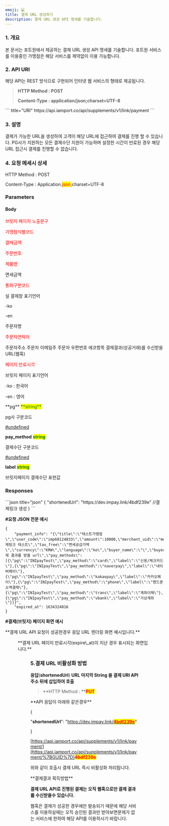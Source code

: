 ```yaml
---
emoji: 💻
title: 결제 URL 생성하기
description: 결제 URL 생성 API 명세를 기술합니다.
---
```





### 1. 개요

본 문서는 포트원에서 제공하는 결제 URL 생성 API 명세를 기술합니다. 포트원 서비스를 이용중인 가맹점은 해당 서비스를 제약없이 이용 가능합니다.

### 2. API URI

해당 API는 REST 방식으로 구현되어 인터넷 웹 서비스의 형태로 제공됩니다.

> **HTTP Method : POST**
>
> **Content-Type : application/json;charset=UTF-8**

<Tabs>
<Tab title="운영">
``` title="URI"
https://api.iamport.co/api/supplements/v1/link/payment
```


</Tab>
</Tabs>

### 3. 설명

결제가 가능한 URL을 생성하여 고객이 해당 URL에 접근하여 결제를 진행 할 수 있습니다. PG사가 지원하는 모든 결제수단 지원이 가능하며 설정한 시간이 만료된 경우 해당 URL 접근시 결제를 진행할 수 없습니다.

### 4. 요청 메세시 상세

<Swagger method="post" path="/payment" baseUrl="https://api.iamport.co/api/supplements/v1/link" summary="결제URL을 생성합니다.">
<SwaggerDescription>
HTTP Method : POST

Content-Type : Application.<mark style="color:red;">json</mark>;charset=UTF-8

</SwaggerDescription>

### Parameters

#### Body

<SwaggerParameter name="title" type="String" required="true">
<mark style="color:red;">

브릿지 페이지 노출문구

</mark>

</SwaggerParameter>
<SwaggerParameter name="user_code" type="String" required="true">
<mark style="color:red;">

가맹점식별코드

</mark>

</SwaggerParameter>
<SwaggerParameter name="amount" type="integer" required="true">
<mark style="color:red;">

결제금액

</mark>

</SwaggerParameter>
<SwaggerParameter name="merchant_uid" type="String" required="true">
<mark style="color:red;">

주문번호

</mark>

</SwaggerParameter>
<SwaggerParameter name="name" type="String" required="true">
<mark style="color:red;">

제품명

</mark>

</SwaggerParameter>
<SwaggerParameter name="tax_free" type="integer" required="false">
면세금액

</SwaggerParameter>
<SwaggerParameter name="currency" type="String" required="true">
<mark style="color:red;">

통화구분코드

</mark>

</SwaggerParameter>
<SwaggerParameter name="language" type="String" required="false">
실 결제창 표기언어

\-ko

\-en

</SwaggerParameter>
<SwaggerParameter name="buyer_name" type="String" required="false">
주문자명

</SwaggerParameter>
<SwaggerParameter name="buyer_tel" type="String" required="true">
<mark style="color:red;">

주문자연락처

</mark>

</SwaggerParameter>
<SwaggerParameter name="buyer_addr" type="String" required="false">
주문자주소

</SwaggerParameter>
<SwaggerParameter name="buyer_email" type="String" required="false">
주문자 이메일주

</SwaggerParameter>
<SwaggerParameter name="buyer_postcode" type="String" required="false">
주문자 우편번호

</SwaggerParameter>
<SwaggerParameter name="custom_data" type="Object" required="false">
에코항목

</SwaggerParameter>
<SwaggerParameter name="notice_url" type="String" required="false">
결제결과(성공거래)를 수신받을 URL(웹훅)

</SwaggerParameter>
<SwaggerParameter name="expire_at" type="String" required="true">
<mark style="color:red;">

페이지 만료시각

</mark>

</SwaggerParameter>
<SwaggerParameter name="display_language" type="String" required="false">
브릿지 페이지 표기언어

\-ko : 한국어

\-en : 영어

</SwaggerParameter>
<SwaggerParameter name="pay_methods" type="Object" required="true">
**pg** <mark style="color:green;">**string**</mark>

pg사 구분코드

[#undefined](../sdk/javascript-sdk/payrq.md#undefined "mention")

**pay\_method** <mark style="color:green;">**string**</mark>

결제수단 구분코드

[#undefined](../sdk/javascript-sdk/payrq.md#undefined "mention")

**label** <mark style="color:green;">**string**</mark>

브릿지페이지 결제수단 표현값

</SwaggerParameter>


### Responses

<SwaggerResponse status="200: OK" description="성공">
```json title="json"
{
    "shortenedUrl": "https://dev.impay.link/4bdf239e"  //결제링크 생성 
}
```


</SwaggerResponse>

</Swagger>

**#요청 JSON 전문 예시**

``` title="json"
{
    "payment_info": "{\"title\":\"테스트가맹점\",\"user_code\":\"imp68124833\",\"amount\":10000,\"merchant_uid\":\"merchant_1630665784552\",\"name\":\"결제링크 테스트\",\"tax_free\":\"면세공급가액\",\"currency\":\"KRW\",\"language\":\"ko\",\"buyer_name\":\"\",\"buyer_tel\":\"\",\"buyer_addr\":\"\",\"buyer_email\":\"\",\"buyer_postcode\":\"\",\"custom_data\":\"json_object\",\"notice_url\":\"결제 결과를 받을 url\",\"pay_methods\":[{\"pg\":\"INIpayTest\",\"pay_method\":\"card\",\"label\":\"신용/체크카드\"},{\"pg\":\"INIpayTest\",\"pay_method\":\"naverpay\",\"label\":\"네이버페이\"},{\"pg\":\"INIpayTest\",\"pay_method\":\"kakaopay\",\"label\":\"카카오페이\"},{\"pg\":\"INIpayTest\",\"pay_method\":\"phone\",\"label\":\"핸드폰 소액결제\"},{\"pg\":\"INIpayTest\",\"pay_method\":\"trans\",\"label\":\"계좌이체\"},{\"pg\":\"INIpayTest\",\"pay_method\":\"vbank\",\"label\":\"가상계좌\"}]}",
    "expired_at": 1634324016
}
```


**#결제(브릿지) 페이지 화면 예시**

<Tabs>
<Tab title="결제(브릿지) 페이지">
**결제 URL API 요청이 성공한경우 응답 URL 렌더링 화면 예시입니다.**

<Figure src="/gitbook-assets/ko/image (121).png" caption="결제 URL 페이지 화면" />

</Tab>

<Tab title=" 만료(브릿지) 화면">
**결제 URL 페이지 만료시각(expire\_at)이 지난 경우 표시되는 화면입니다.**

<Figure src="/gitbook-assets/ko/image (191).png" caption="결제 URL만료 화면" />

</Tab>
</Tabs>

### 5.결제 URL 비활성화 방법

**응답**(**shortenedUrl**) **URL 마지막 String 을 결제 URI API 주소 뒤에 삽입하여 호출**

> \*\*HTTP Method : \*\*<mark style="color:red;">**PUT**</mark>

<Hint style="success">
**API 응답이 아래와 같은경우**

{

"**shortenedUrl**": "[https://dev.impay.link/<mark style="color:red;">**4bdf239e**</mark>](https://dev.impay.link/\*\*4bdf239e\*\*)"

}

[https://api.iamport.co/api/supplements/v1/link/payment/](https://api.iamport.co/api/supplements/v1/link/payment/%7BGUID%7D)<mark style="color:red;">**4bdf239e**</mark>

위와 같이 호출시 결제 URL 즉시 비활성화 처리됩니다.

</Hint>

<Hint style="danger">
**결제결과 획득방법**

**결제 URL API로 진행된 결제는 오직 웹훅으로만 결제 결과를 수신받을수 있습니다.**

웹훅은 결제가 성공한 경우에만 발송되기 때문에 해당 서비스를 이용하실때는 오직 승인된 결과만 받아보면문제가 없는 서비스에 한하여 해당 API를 이용하시기 바랍니다.

</Hint>
